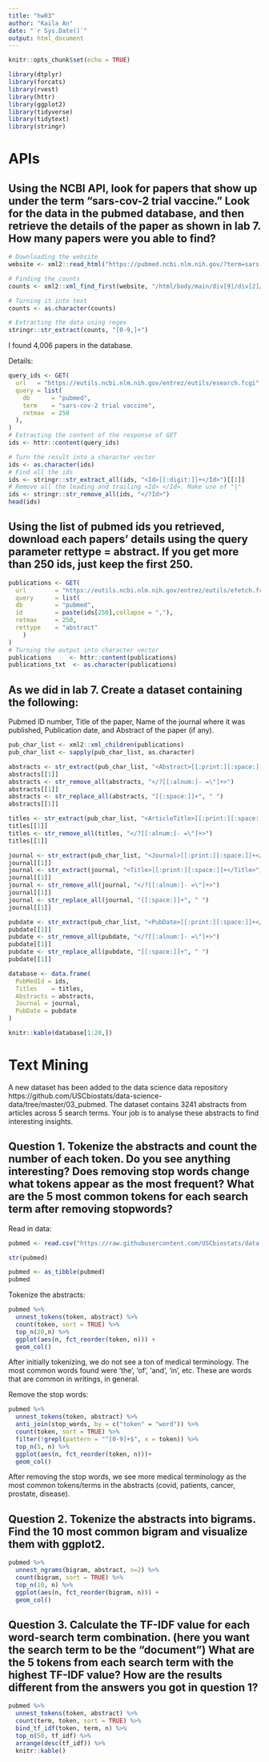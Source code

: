 ```yaml
---
title: "hw03"
author: "Kaila An"
date: "`r Sys.Date()`"
output: html_document
---
```


```r
knitr::opts_chunk$set(echo = TRUE)
```

```r
library(dtplyr)
library(forcats)
library(rvest)
library(httr)
library(ggplot2)
library(tidyverse)
library(tidytext)
library(stringr)
```

# APIs

## Using the NCBI API, look for papers that show up under the term “sars-cov-2 trial vaccine.” Look for the data in the pubmed database, and then retrieve the details of the paper as shown in lab 7. How many papers were you able to find?

```r
# Downloading the website
website <- xml2::read_html("https://pubmed.ncbi.nlm.nih.gov/?term=sars-cov-2%20trial%20vaccine")

# Finding the counts
counts <- xml2::xml_find_first(website, "/html/body/main/div[9]/div[2]/div[2]/div[1]/div[1]")

# Turning it into text
counts <- as.character(counts)

# Extracting the data using regex
stringr::str_extract(counts, "[0-9,]+")
```

I found 4,006 papers in the database.

Details:

```r
query_ids <- GET(
  url   = "https://eutils.ncbi.nlm.nih.gov/entrez/eutils/esearch.fcgi",
  query = list(
    db      = "pubmed",
    term    = "sars-cov-2 trial vaccine",
    retmax  = 250
  ), 
)
# Extracting the content of the response of GET
ids <- httr::content(query_ids)
```

```r
# Turn the result into a character vector
ids <- as.character(ids)
# Find all the ids 
ids <- stringr::str_extract_all(ids, "<Id>[[:digit:]]+</Id>")[[1]]
# Remove all the leading and trailing <Id> </Id>. Make use of "|"
ids <- stringr::str_remove_all(ids, "</?Id>")
head(ids)
```


## Using the list of pubmed ids you retrieved, download each papers’ details using the query parameter rettype = abstract. If you get more than 250 ids, just keep the first 250.

```r
publications <- GET(
  url        = "https://eutils.ncbi.nlm.nih.gov/entrez/eutils/efetch.fcgi",
  query      = list(
  db         = "pubmed",
  id         = paste(ids[250],collapse = ","),
  retmax     = 250,
  rettype    = "abstract"
    )
)
# Turning the output into character vector
publications     <- httr::content(publications)
publications_txt  <- as.character(publications)
```


## As we did in lab 7. Create a dataset containing the following:

Pubmed ID number,
Title of the paper,
Name of the journal where it was published,
Publication date, and
Abstract of the paper (if any).

```r
pub_char_list <- xml2::xml_children(publications)
pub_char_list <- sapply(pub_char_list, as.character)
```

```r
abstracts <- str_extract(pub_char_list, "<Abstract>[[:print:][:space:]]+</Abstract>")
abstracts[[1]]
abstracts <- str_remove_all(abstracts, "</?[[:alnum:]- =\"]+>")
abstracts[[1]]
abstracts <- str_replace_all(abstracts, "[[:space:]]+", " ")
abstracts[[1]]
```

```r
titles <- str_extract(pub_char_list, "<ArticleTitle>[[:print:][:space:]]+</ArticleTitle>")
titles[[1]]
titles <- str_remove_all(titles, "</?[[:alnum:]- =\"]+>")
titles[[1]]
```

```r
journal <- str_extract(pub_char_list, "<Journal>[[:print:][:space:]]+</Journal>")
journal[[1]]
journal <- str_extract(journal, "<Title>[[:print:][:space:]]+</Title>")
journal[[1]]
journal <- str_remove_all(journal, "</?[[:alnum:]- =\"]+>") 
journal[[1]]
journal <- str_replace_all(journal, "[[:space:]]+", " ")
journal[[1]]
```

```r
pubdate <- str_extract(pub_char_list, "<PubDate>[[:print:][:space:]]+</PubDate>")
pubdate[[1]]
pubdate <- str_remove_all(pubdate, "</?[[:alnum:]- =\"]+>")
pubdate[[1]]
pubdate <- str_replace_all(pubdate, "[[:space:]]+", " ")
pubdate[[1]]
```


```r
database <- data.frame(
  PubMedId = ids,
  Titles    = titles,
  Abstracts = abstracts,
  Journal = journal,
  PubDate = pubdate
)

knitr::kable(database[1:20,])
```


# Text Mining
A new dataset has been added to the data science data repository https://github.com/USCbiostats/data-science-data/tree/master/03_pubmed. The dataset contains 3241 abstracts from articles across 5 search terms. Your job is to analyse these abstracts to find interesting insights.

## Question 1. Tokenize the abstracts and count the number of each token. Do you see anything interesting? Does removing stop words change what tokens appear as the most frequent? What are the 5 most common tokens for each search term after removing stopwords?

Read in data:

```r
pubmed <- read.csv("https://raw.githubusercontent.com/USCbiostats/data-science-data/master/03_pubmed/pubmed.csv")

str(pubmed)
```

```r
pubmed <- as_tibble(pubmed)
pubmed
```

Tokenize the abstracts:

```r
pubmed %>%
  unnest_tokens(token, abstract) %>%
  count(token, sort = TRUE) %>%
  top_n(20,n) %>%
  ggplot(aes(n, fct_reorder(token, n))) +
  geom_col()
```

After initially tokenizing, we do not see a ton of medical terminology.  The most common words found were 'the', 'of', 'and', 'in', etc.  These are words that are common in writings, in general.  


Remove the stop words:

```r
pubmed %>%
  unnest_tokens(token, abstract) %>%
  anti_join(stop_words, by = c("token" = "word")) %>%
  count(token, sort = TRUE) %>%
  filter(!grepl(pattern = "^[0-9]+$", x = token)) %>%
  top_n(5, n) %>%
  ggplot(aes(n, fct_reorder(token, n)))+
  geom_col()
```

After removing the stop words, we see more medical terminology as the most common tokens/terms in the abstracts (covid, patients, cancer, prostate, disease).


## Question 2. Tokenize the abstracts into bigrams. Find the 10 most common bigram and visualize them with ggplot2.

```r
pubmed %>%
  unnest_ngrams(bigram, abstract, n=2) %>%
  count(bigram, sort = TRUE) %>%
  top_n(10, n) %>%
  ggplot(aes(n, fct_reorder(bigram, n))) +
  geom_col()
```


## Question 3. Calculate the TF-IDF value for each word-search term combination. (here you want the search term to be the “document”) What are the 5 tokens from each search term with the highest TF-IDF value? How are the results different from the answers you got in question 1?

```r
pubmed %>%
  unnest_tokens(token, abstract) %>%
  count(term, token, sort = TRUE) %>%
  bind_tf_idf(token, term, n) %>%
  top_n(50, tf_idf) %>%
  arrange(desc(tf_idf)) %>%
  knitr::kable()
```
















